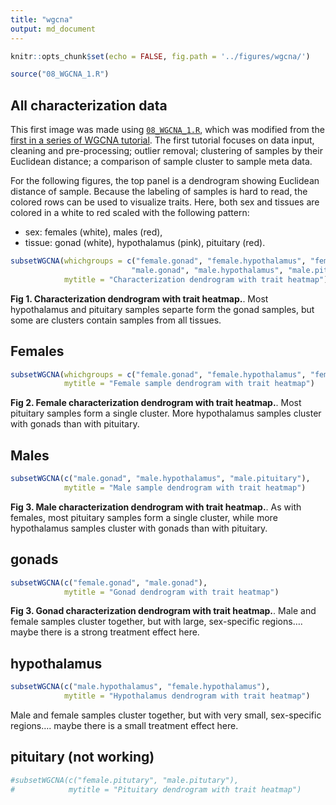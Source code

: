 ```yaml
---
title: "wgcna"
output: md_document
---
```


```r
knitr::opts_chunk$set(echo = FALSE, fig.path = '../figures/wgcna/')

source("08_WGCNA_1.R")
```

## All characterization data

This first image was made using [`08_WGCNA_1.R`](https://github.com/macmanes-lab/DoveParentsRNAseq/blob/master/analysis/08_WGCNA_1.R), which was modified from the [first in a series of WGCNA tutorial](https://horvath.genetics.ucla.edu/html/CoexpressionNetwork/Rpackages/WGCNA/Tutorials/Consensus-DataInput.R). The first tutorial focuses on data input, cleaning and pre-processing; outlier removal; clustering of samples by their Euclidean distance; a comparison of sample cluster to sample meta data.

For the following figures, the top panel is a dendrogram showing Euclidean distance of sample. Because the labeling of samples is hard to read, the colored rows can be used to visualize traits. Here, both sex and tissues are colored in a white to red scaled with the following pattern: 


* sex: females (white), males (red), 
* tissue: gonad (white), hypothalamus (pink), pituitary (red).

```r

subsetWGCNA(whichgroups = c("female.gonad", "female.hypothalamus", "female.pituitary",
                           "male.gonad", "male.hypothalamus", "male.pituitary"),
            mytitle = "Characterization dendrogram with trait heatmap")
```

**Fig 1. Characterization dendrogram with trait heatmap.**. 
 Most hypothalamus and pituitary samples separte form the gonad samples, but some are clusters contain samples from all tissues.  


## Females

```r
subsetWGCNA(whichgroups = c("female.gonad", "female.hypothalamus", "female.pituitary"),
            mytitle = "Female sample dendrogram with trait heatmap")
```


**Fig 2. Female characterization dendrogram with trait heatmap.**. 
Most pituitary samples form a single cluster. More hypothalamus samples cluster with gonads than with pituitary. 


## Males

```r
subsetWGCNA(c("male.gonad", "male.hypothalamus", "male.pituitary"),
            mytitle = "Male sample dendrogram with trait heatmap")
```

**Fig 3. Male characterization dendrogram with trait heatmap.**. 
 As with females, most pituitary samples form a single cluster, while more hypothalamus samples cluster with gonads than with pituitary. 



## gonads

```r
subsetWGCNA(c("female.gonad", "male.gonad"),
            mytitle = "Gonad dendrogram with trait heatmap")
```

**Fig 3. Gonad characterization dendrogram with trait heatmap.**. 
Male and female samples cluster together, but with large, sex-specific regions.... maybe there is a strong treatment effect here.

## hypothalamus



```r
subsetWGCNA(c("male.hypothalamus", "female.hypothalamus"),
            mytitle = "Hypothalamus dendrogram with trait heatmap")
```

Male and female samples cluster together, but with very small, sex-specific regions.... maybe there is a small treatment effect here.


## pituitary (not working)

```r


#subsetWGCNA(c("female.pitutary", "male.pitutary"),
#            mytitle = "Pituitary dendrogram with trait heatmap")
```